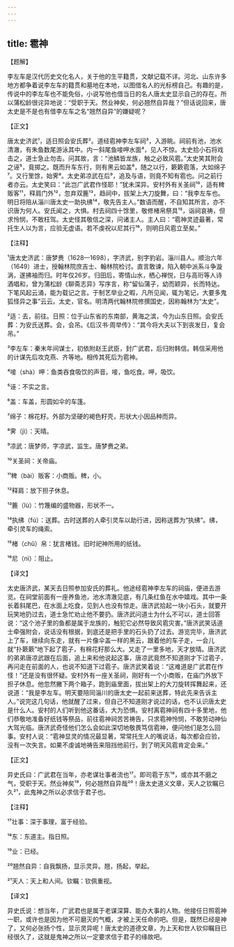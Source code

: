 ```yaml
---
---
---
```

title: 雹神
---




【题解】


李左车是汉代历史文化名人，关于他的生平籍贯，文献记载不详。河北、山东许多地方都争着说李左车的籍贯和墓地在本地，以图借名人的光标榜自己。有趣的是，传说中的李左车也不能免俗，小说写他也借当日的名人唐太史显示自己的存在。所以蒲松龄很诧异地说：“受职于天。然业神矣，何必翘然自异哉？”但话说回来，唐太史是不是也有借李左车之名“翘然自异”的嫌疑呢？


【正文】

唐太史济武¹，适日照会安氏葬²。道经雹神李左车祠³，入游眺。祠前有池，池水清澈，有朱鱼数尾游泳其中。内一斜尾鱼唼呷水面⁴，见人不惊。太史拾小石将戏击之，道士急止勿击。问其故，言：“池鳞皆龙族，触之必致风雹。”太史笑其附会之诬⁵，竟掷之。既而升车东行，则有黑云如盖⁶，随之以行，簌簌雹落，大如绵子⁷。又行里馀，始霁⁸。太史弟凉武在后⁹，追及与语，则竟不知有雹也。问之前行者亦云。太史笑曰：“此岂广武君作怪耶！”犹未深异。安村外有关圣祠¹⁰，适有稗贩客¹¹，释肩门外¹²，忽弃双簏¹³，趋祠中，拔架上大刀旋舞，曰：“我李左车也。明日将陪从淄川唐太史一助执绋¹⁴，敬先告主人。”数语而醒，不自知其所言，亦不识唐为何人。安氏闻之，大惧。村去祠四十馀里，敬修楮帛祭具¹⁵，诣祠哀祷，但求怜悯，不敢枉驾。太史怪其敬信之深，问诸主人。主人曰：“雹神灵迹最著，常托生人以为言，应验无虚语。若不虔祝以尼其行¹⁶，则明日风雹立至矣。”

【注释】


¹唐太史济武：唐梦赉（1628—1698），字济武，别字豹岩。淄川县人。顺治六年（1649）进士，授翰林院庶吉士、翰林院检讨。直言敢谏，陷入朝中派系斗争漩涡，遂拂袖而归。时年仅26岁。归田后，寄情山水，栖心禅悦，日与高珩等人诗酒唱和，曾为蒲松龄《聊斋志异》写序言，称“留仙蒲子，幼而颖异，长而特达。下笔风起云涌，能为载记之言。于制艺举业之暇，凡所见闻，辄为笔记，大要多鬼狐怪异之事”云云。太史，官名。明清两代翰林院修撰国史，因称翰林为“太史”。

²适：去，前往。日照：位于山东省的东南部，黄海之滨，今为山东日照。会安氏葬：为安氏送葬。会，会吊。《后汉书·周举传》：“其今将大夫以下到丧发日，复会吊。”

³李左车：秦末年间谋士，初依附赵王武臣，封广武君，后归附韩信。韩信采用他的计谋先后攻克燕、齐等地。相传其死后为雹神。

⁴唼（shà）呷：鱼类吞食吸饮的声音。唼，鱼吃食。呷，吸饮。

⁵诬：不实之言。

⁶盖：车盖，形圆如伞的车篷。

⁷绵子：棉花籽。外部为坚硬的褐色籽壳，形状大小因品种而异。

⁸霁（jì）：天晴。

⁹凉武：唐梦师，字凉武，监生。唐梦赉之弟。

¹⁰关圣祠：关帝庙。

¹¹稗（bài）贩客：小商贩。稗，小。

¹²释肩：放下担子休息。

¹³簏（lù）：竹篾编的盛物器，形状不一。

¹⁴执绋（fú）：送葬。古时送葬的人牵引灵车以助行进，因称送葬为“执绋”。绋，牵引灵车的绳索。

¹⁵楮（chǔ）帛：犹言楮钱。旧时祀神所用的纸钱。

¹⁶尼（nì）：阻止。





【译文】


太史唐济武，某天去日照参加安氏的葬礼。他途经雹神李左车的祠庙，便进去游览。在祠堂前面有一座养鱼池，池水清澈见底，有几条红鱼在水中嬉戏。其中一条长着斜尾巴，在水面上吃食，见到人也没有惊走。唐济武拾起一块小石头，就要开玩笑地扔过去，道士急忙劝止他不要扔。唐济武问道士为什么不可以，道士回答说：“这个池子里的鱼都是属于龙族的，触犯它必然导致风雹灾害。”唐济武笑话道士牵强附会，说话没有根据，到底还是把手里的石头扔了过去。游览完毕，唐济武上了车，继续向东走，就有一片像伞盖一样的黑云，跟着他的车子走，一会儿就“扑簌簌”地下起了雹子，有棉花籽那么大。又走了一里多地，天才放晴。唐济武的弟弟唐凉武跟在后面，追上来和他说起这事，唐凉武竟然不知道刚才下过雹子，再问走在前面的人，也说不知道下过雹子。唐济武笑着说：“这难道是广武君在作怪！”还是没有很怀疑。安村外有一座关圣祠，刚好有一个小商贩，在庙门外放下担子休息。他忽然撇下两个箱子，跑到庙里面，拔出架上的大刀旋转挥舞起来，还说道：“我是李左车。明天要陪同淄川的唐太史一起前来送葬，特此先来告诉主人。”说完这几句话，他就醒了过来，但自己不知道刚才说过的话，也不认识唐太史是什么人。安村的人们听到他这番话，大为恐惧。安村离雹神祠有四十多里地，他们恭敬地准备好纸钱等祭品，前往雹神祠苦苦祷告，只求雹神怜悯，不敢劳动神仙大驾光临。唐济武奇怪他们怎么会如此深切地敬畏笃信雹神，便问他们是怎么回事。安村人说：“雹神显灵的情况最显著，常常托生人的嘴说话，每次都会应验，没有一次失言。如果不虔诚地祷告来阻挡他前行，到了明天风雹肯定会来。”


【正文】

异史氏曰：广武君在当年，亦老谋壮事者流也¹⁷。即司雹于东¹⁸，或亦其不磨之气，受职于天。然业神矣¹⁹，何必翘然自异哉²⁰！唐太史道义文章，天人之钦瞩已久²¹，此鬼神之所以必求信于君子也。

【注释】


¹⁷壮事：深于事理，富于经验。

¹⁸东：东道主。指日照。

¹⁹业：已经。

²⁰翘然自异：自我飘扬，显示灵异。翘，扬起，举起。

²¹天人：天上和人间。钦瞩：钦佩重视。





【译文】


异史氏说：想当年，广武君也是属于老谋深算、能办大事的人物。他接任日照雹神一职，或许也是因为他不可磨灭的气概，才被上天任命的吧。但是，既然已经是神了，又何必张扬个性，显示灵异呢！唐太史的道德文章，为上天和世人钦仰瞩目已经很久了，这就是鬼神之所以一定要求信于君子的缘故吧。
